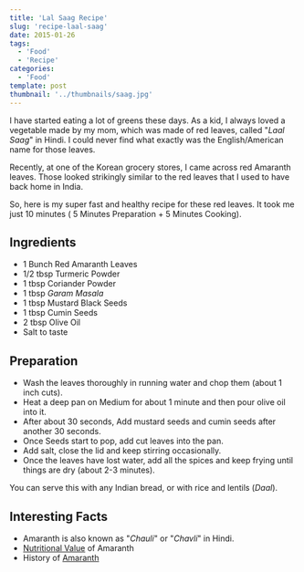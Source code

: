 ```yaml
---
title: 'Lal Saag Recipe'
slug: 'recipe-laal-saag'
date: 2015-01-26
tags:
  - 'Food'
  - 'Recipe'
categories:
  - 'Food'
template: post
thumbnail: '../thumbnails/saag.jpg'
---
```


I have started eating a lot of greens these days. As a kid, I always
loved a vegetable made by my mom, which was made of red leaves, called
"_Laal Saag_" in Hindi. I could never find what exactly was the
English/American name for those leaves.

Recently, at one of the Korean grocery stores, I came across red
Amaranth leaves. Those looked strikingly similar to the red leaves that
I used to have back home in India.

So, here is my super fast and healthy recipe for these red leaves. It
took me just 10 minutes ( 5 Minutes Preparation + 5 Minutes Cooking).

<ZoomImage src='https://res.cloudinary.com/sadanandsingh/image/upload/v1496963333/redSaag_vyrm11.jpg'></ZoomImage>

## Ingredients

- 1 Bunch Red Amaranth Leaves
- 1/2 tbsp Turmeric Powder
- 1 tbsp Coriander Powder
- 1 tbsp _Garam Masala_
- 1 tbsp Mustard Black Seeds
- 1 tbsp Cumin Seeds
- 2 tbsp Olive Oil
- Salt to taste

## Preparation

- Wash the leaves thoroughly in running water and chop them (about 1 inch cuts).
- Heat a deep pan on Medium for about 1 minute and then pour olive oil into it.
- After about 30 seconds, Add mustard seeds and cumin seeds after another 30 seconds.
- Once Seeds start to pop, add cut leaves into the pan.
- Add salt, close the lid and keep stirring occasionally.
- Once the leaves have lost water, add all the spices and keep frying until things are dry (about 2-3 minutes).

You can serve this with any Indian bread, or with rice and lentils
(_Daal_).

<ZoomImage src='https://res.cloudinary.com/sadanandsingh/image/upload/v1496963333/redSaag_final_ktfqua.jpg'></ZoomImage>

## Interesting Facts

- Amaranth is also known as "_Chauli_" or "_Chavli_" in Hindi.
- [Nutritional Value](https://www.fatsecret.com/calories-nutrition/usda/amaranth-leaves) of Amaranth
- History of [Amaranth](https://en.wikipedia.org/wiki/Amaranth#History)
